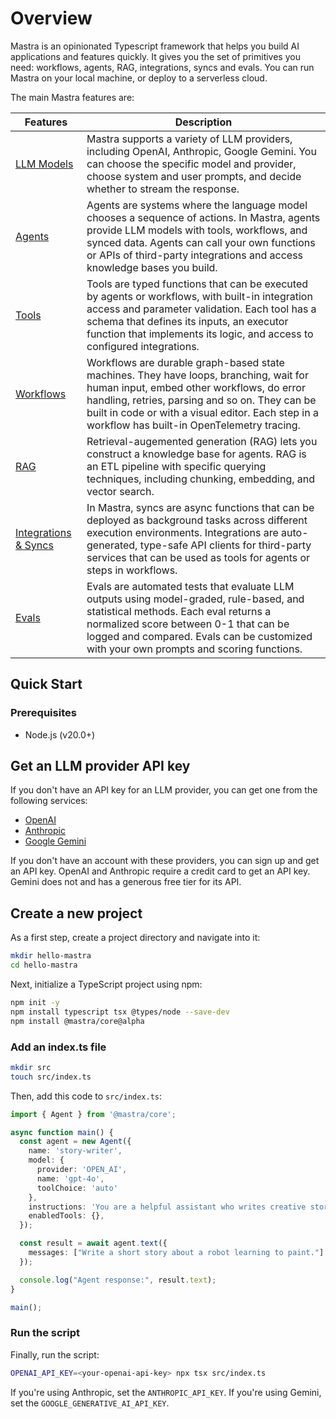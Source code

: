 
# Overview

Mastra is an opinionated Typescript framework that helps you build AI applications and features quickly. It gives you the set of primitives you need: workflows, agents, RAG, integrations, syncs and evals. You can run Mastra on your local machine, or deploy to a serverless cloud.

The main Mastra features are:

Features|Description
--------|--------
[LLM Models](../guide/how-to/00-llm-models.mdx) | Mastra supports a variety of LLM providers, including OpenAI, Anthropic, Google Gemini. You can choose the specific model and provider, choose system and user prompts, and decide whether to stream the response.
[Agents](../guide/how-to/01-creating-agents) | Agents are systems where the language model chooses a sequence of actions. In Mastra, agents provide LLM models with tools, workflows, and synced data. Agents can call your own functions or APIs of third-party integrations and access knowledge bases you build.
[Tools](../guide/how-to/02-adding-tools) | Tools are typed functions that can be executed by agents or workflows, with built-in integration access and parameter validation. Each tool has a schema that defines its inputs, an executor function that implements its logic, and access to configured integrations.
[Workflows](../guide/how-to/03-building-workflows) | Workflows are durable graph-based state machines. They have loops, branching, wait for human input, embed other workflows, do error handling, retries, parsing and so on. They can be built in code or with a visual editor. Each step in a workflow has built-in OpenTelemetry tracing. 
[RAG](../guide/how-to/04-knowledge-sources) | Retrieval-augemented generation (RAG) lets you construct a knowledge base for agents. RAG is an ETL pipeline with specific querying techniques, including chunking, embedding, and vector search.
[Integrations & Syncs](../guide/how-to/06-adding-integrations) | In Mastra, syncs are async functions that can be deployed as background tasks across different execution environments. Integrations are auto-generated, type-safe API clients for third-party services that can be used as tools for agents or steps in workflows. 
[Evals](../guide/how-to/08-running-evals) | Evals are automated tests that evaluate LLM outputs using model-graded, rule-based, and statistical methods. Each eval returns a normalized score between 0-1 that can be logged and compared. Evals can be customized with your own prompts and scoring functions.

## Quick Start

### Prerequisites

- Node.js (v20.0+)

<Steps>

## Get an LLM provider API key

If you don't have an API key for an LLM provider, you can get one from the following services:

- [OpenAI](https://platform.openai.com/)
- [Anthropic](https://console.anthropic.com/settings/keys)
- [Google Gemini](https://ai.google.dev/gemini-api/docs)

If you don't have an account with these providers, you can sign up and get an API key. OpenAI and Anthropic require a credit card to get an API key. Gemini does not and has a generous free tier for its API.

## Create a new project

As a first step, create a project directory and navigate into it:

```bash copy
mkdir hello-mastra
cd hello-mastra
```

Next, initialize a TypeScript project using npm:

```bash copy npm2yarn
npm init -y
npm install typescript tsx @types/node --save-dev
npm install @mastra/core@alpha
```

### Add an index.ts file

```bash
mkdir src
touch src/index.ts
```

Then, add this code to `src/index.ts`:

```typescript
import { Agent } from '@mastra/core';

async function main() {
  const agent = new Agent({
    name: 'story-writer',
    model: {
      provider: 'OPEN_AI',
      name: 'gpt-4o',
      toolChoice: 'auto'
    },
    instructions: 'You are a helpful assistant who writes creative stories.',
    enabledTools: {},
  });

  const result = await agent.text({
    messages: ["Write a short story about a robot learning to paint."]
  });

  console.log("Agent response:", result.text);
}

main();
```

### Run the script

Finally, run the script:

```bash copy
OPENAI_API_KEY=<your-openai-api-key> npx tsx src/index.ts
```

If you're using Anthropic, set the `ANTHROPIC_API_KEY`. If you're using Gemini, set the `GOOGLE_GENERATIVE_AI_API_KEY`.

</Steps>
